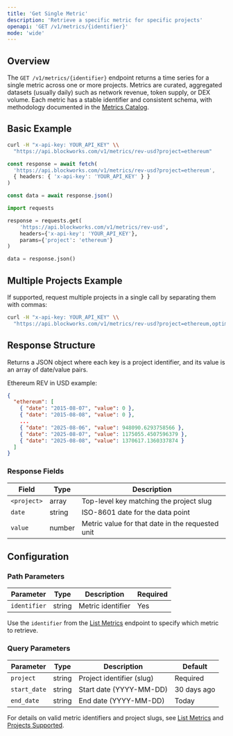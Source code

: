 ```yaml
---
title: 'Get Single Metric'
description: 'Retrieve a specific metric for specific projects'
openapi: 'GET /v1/metrics/{identifier}'
mode: 'wide'
---
```



## Overview

The `GET /v1/metrics/{identifier}` endpoint returns a time series for a single metric across one or more projects.
Metrics are curated, aggregated datasets (usually daily) such as network revenue, token supply, or DEX volume.
Each metric has a stable identifier and consistent schema, with methodology documented in the [Metrics Catalog](/api-reference/metrics/catalog).

## Basic Example

<CodeGroup>

```bash cURL
curl -H "x-api-key: YOUR_API_KEY" \\
  "https://api.blockworks.com/v1/metrics/rev-usd?project=ethereum"
```

```typescript TypeScript
const response = await fetch(
  'https://api.blockworks.com/v1/metrics/rev-usd?project=ethereum',
  { headers: { 'x-api-key': 'YOUR_API_KEY' } }
)

const data = await response.json()
```

```python Python
import requests

response = requests.get(
    'https://api.blockworks.com/v1/metrics/rev-usd',
    headers={'x-api-key': 'YOUR_API_KEY'},
    params={'project': 'ethereum'}
)

data = response.json()
```

</CodeGroup>

## Multiple Projects Example

If supported, request multiple projects in a single call by separating them with commas:

```bash
curl -H "x-api-key: YOUR_API_KEY" \\
  "https://api.blockworks.com/v1/metrics/rev-usd?project=ethereum,optimism,arbitrum"
```

## Response Structure

Returns a JSON object where each key is a project identifier, and its value is an array of date/value pairs.

Ethereum REV in USD example:

```json
{
  "ethereum": [
    { "date": "2015-08-07", "value": 0 },
    { "date": "2015-08-08", "value": 0 },
    ...
    { "date": "2025-08-06", "value": 948090.6293758566 },
    { "date": "2025-08-07", "value": 1175055.4507596379 },
    { "date": "2025-08-08", "value": 1370617.1360337874 }
  ]
}
```

### Response Fields

| Field | Type | Description |
|-------|------|-------------|
| `<project>` | array | Top-level key matching the project slug |
| `date` | string | ISO-8601 date for the data point |
| `value` | number | Metric value for that date in the requested unit |

## Configuration

### Path Parameters

| Parameter | Type | Description | Required |
|-----------|------|-------------|----------|
| `identifier` | string | Metric identifier | Yes |

Use the `identifier` from the [List Metrics](/api-reference/metrics/list) endpoint to specify which metric to retrieve.

### Query Parameters

| Parameter | Type | Description | Default |
|-----------|------|-------------|---------|
| `project` | string | Project identifier (slug) | Required |
| `start_date` | string | Start date (YYYY-MM-DD) | 30 days ago |
| `end_date` | string | End date (YYYY-MM-DD) | Today |

For details on valid metric identifiers and project slugs, see [List Metrics](/api-reference/metrics/list) and [Projects Supported](/projects-supported).
